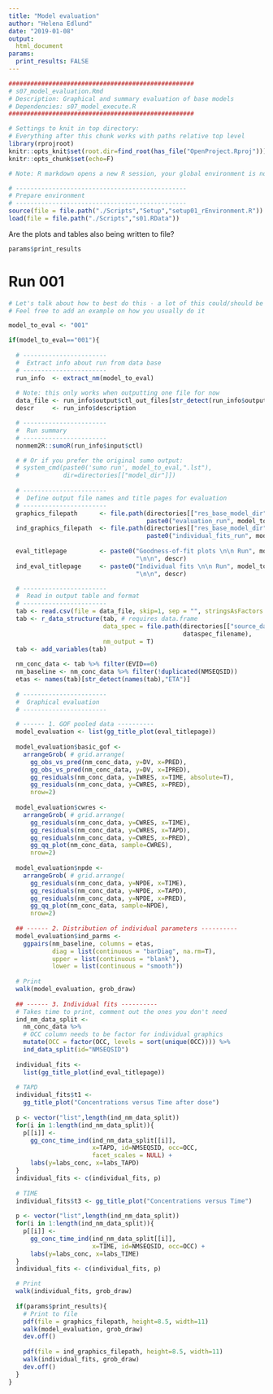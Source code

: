```yaml
---
title: "Model evaluation"
author: "Helena Edlund"
date: "2019-01-08"
output: 
  html_document
params:
  print_results: FALSE
---
```


```r
###################################################
# s07_model_evaluation.Rmd
# Description: Graphical and summary evaluation of base models
# Dependencies: s07_model_execute.R 
###################################################

# Settings to knit in top directory:
# Everything after this chunk works with paths relative top level
library(rprojroot)
knitr::opts_knit$set(root.dir=find_root(has_file("OpenProject.Rproj"))) 
knitr::opts_chunk$set(echo=F)

# Note: R markdown opens a new R session, your global environment is not available.
```

```r
# -----------------------------------------------
# Prepare environment
# -----------------------------------------------
source(file = file.path("./Scripts","Setup","setup01_rEnvironment.R"))
load(file = file.path("./Scripts","s01.RData"))

```

Are the plots and tables also being written to file?
```r
params$print_results
```

#  Run 001

```r

# Let's talk about how to best do this - a lot of this could/should be hidden into functions
# Feel free to add an example on how you usually do it

model_to_eval <- "001"

if(model_to_eval=="001"){
  
  # -----------------------
  #  Extract info about run from data base
  # -----------------------
  run_info  <- extract_nm(model_to_eval)
  
  # Note: this only works when outputting one file for now
  data_file <- run_info$output$ctl_out_files[str_detect(run_info$output$ctl_out_files, "tab")]
  descr     <- run_info$description

  # -----------------------
  #  Run summary
  # -----------------------
  nonmem2R::sumoR(run_info$input$ctl) 

  # # Or if you prefer the original sumo output:
  # system_cmd(paste0('sumo run', model_to_eval,".lst"), 
  #            dir=directories[["model_dir"]])
  
  # -----------------------
  #  Define output file names and title pages for evaluation
  # -----------------------
  graphics_filepath      <- file.path(directories[["res_base_model_dir"]], 
                                      paste0("evaluation_run", model_to_eval,".pdf"))
  ind_graphics_filepath  <- file.path(directories[["res_base_model_dir"]], 
                                      paste0("individual_fits_run", model_to_eval,".pdf"))
  
  eval_titlepage         <- paste0("Goodness-of-fit plots \n\n Run", model_to_eval, 
                                   "\n\n", descr)
  ind_eval_titlepage     <- paste0("Individual fits \n\n Run", model_to_eval, 
                                   "\n\n", descr)

  # -----------------------
  #  Read in output table and format
  # -----------------------
  tab <- read.csv(file = data_file, skip=1, sep = "", stringsAsFactors = F)
  tab <- r_data_structure(tab, # requires data.frame
                          data_spec = file.path(directories[["source_data_dir"]],
                                                dataspec_filename), 
                          nm_output = T)
  tab <- add_variables(tab)
  
  nm_conc_data <- tab %>% filter(EVID==0)
  nm_baseline <- nm_conc_data %>% filter(!duplicated(NMSEQSID))
  etas <- names(tab)[str_detect(names(tab),"ETA")]
  
  # -----------------------
  #  Graphical evaluation
  # -----------------------

  # ------ 1. GOF pooled data ----------
  model_evaluation <- list(gg_title_plot(eval_titlepage))
  
  model_evaluation$basic_gof <- 
    arrangeGrob( # grid.arrange(
      gg_obs_vs_pred(nm_conc_data, y=DV, x=PRED), 
      gg_obs_vs_pred(nm_conc_data, y=DV, x=IPRED), 
      gg_residuals(nm_conc_data, y=IWRES, x=TIME, absolute=T), 
      gg_residuals(nm_conc_data, y=CWRES, x=PRED), 
      nrow=2)
  
  model_evaluation$cwres <- 
    arrangeGrob( # grid.arrange(
      gg_residuals(nm_conc_data, y=CWRES, x=TIME), 
      gg_residuals(nm_conc_data, y=CWRES, x=TAPD), 
      gg_residuals(nm_conc_data, y=CWRES, x=PRED), 
      gg_qq_plot(nm_conc_data, sample=CWRES),
      nrow=2)
  
  model_evaluation$npde <- 
    arrangeGrob( # grid.arrange(
      gg_residuals(nm_conc_data, y=NPDE, x=TIME), 
      gg_residuals(nm_conc_data, y=NPDE, x=TAPD), 
      gg_residuals(nm_conc_data, y=NPDE, x=PRED), 
      gg_qq_plot(nm_conc_data, sample=NPDE),
      nrow=2)
  
  ## ------ 2. Distribution of individual parameters ----------
  model_evaluation$ind_parms <- 
    ggpairs(nm_baseline, columns = etas, 
            diag = list(continuous = "barDiag", na.rm=T), 
            upper = list(continuous = "blank"), 
            lower = list(continuous = "smooth"))
  
  # Print
  walk(model_evaluation, grob_draw)
  
  ## ------ 3. Individual fits ----------
  # Takes time to print, comment out the ones you don't need
  ind_nm_data_split <-
    nm_conc_data %>% 
    # OCC column needs to be factor for individual graphics
    mutate(OCC = factor(OCC, levels = sort(unique(OCC)))) %>% 
    ind_data_split(id="NMSEQSID")
  
  individual_fits <-
    list(gg_title_plot(ind_eval_titlepage))
  
  # TAPD
  individual_fits$t1 <- 
    gg_title_plot("Concentrations versus Time after dose")
  
  p <- vector("list",length(ind_nm_data_split))
  for(i in 1:length(ind_nm_data_split)){
    p[[i]] <- 
      gg_conc_time_ind(ind_nm_data_split[[i]],
                       x=TAPD, id=NMSEQSID, occ=OCC, 
                       facet_scales = NULL) + 
      labs(y=labs_conc, x=labs_TAPD)
  }
  individual_fits <- c(individual_fits, p)
  
  # TIME
  individual_fits$t3 <- gg_title_plot("Concentrations versus Time")
  
  p <- vector("list",length(ind_nm_data_split))
  for(i in 1:length(ind_nm_data_split)){
    p[[i]] <- 
      gg_conc_time_ind(ind_nm_data_split[[i]],
                       x=TIME, id=NMSEQSID, occ=OCC) + 
      labs(y=labs_conc, x=labs_TIME)
  }
  individual_fits <- c(individual_fits, p)

  # Print
  walk(individual_fits, grob_draw)
  
  if(params$print_results){
    # Print to file
    pdf(file = graphics_filepath, height=8.5, width=11)
    walk(model_evaluation, grob_draw)
    dev.off()
    
    pdf(file = ind_graphics_filepath, height=8.5, width=11)
    walk(individual_fits, grob_draw)
    dev.off()
  }
}
```

